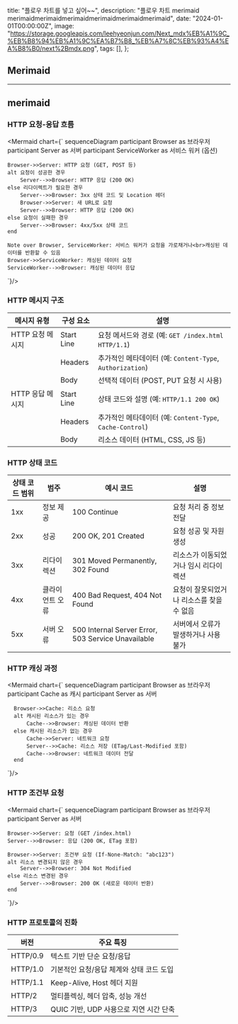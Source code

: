 
  title: "플로우 차트를 넣고 싶어~~",
  description: "플로우 차트 merimaid merimaidmerimaidmerimaidmerimaidmerimaidmerimaid",
  date: "2024-01-01T00:00:00Z",
  image:
    "https://storage.googleapis.com/leehyeonjun.com/Next_mdx%EB%A1%9C_%EB%B8%94%EB%A1%9C%EA%B7%B8_%EB%A7%8C%EB%93%A4%EA%B8%B0/next%2Bmdx.png",
  tags: [],
};

## Merimaid

---
## merimaid


### HTTP 요청-응답 흐름

<Mermaid chart={`
  sequenceDiagram
    participant Browser as 브라우저
    participant Server as 서버
    participant ServiceWorker as 서비스 워커 (옵션)

    Browser->>Server: HTTP 요청 (GET, POST 등)
    alt 요청이 성공한 경우
        Server-->>Browser: HTTP 응답 (200 OK)
    else 리다이렉트가 필요한 경우
        Server-->>Browser: 3xx 상태 코드 및 Location 헤더
        Browser->>Server: 새 URL로 요청
        Server-->>Browser: HTTP 응답 (200 OK)
    else 요청이 실패한 경우
        Server-->>Browser: 4xx/5xx 상태 코드
    end

    Note over Browser, ServiceWorker: 서비스 워커가 요청을 가로채거나<br>캐싱된 데이터를 반환할 수 있음
    Browser->>ServiceWorker: 캐싱된 데이터 요청
    ServiceWorker-->>Browser: 캐싱된 데이터 응답
`}/>

### HTTP 메시지 구조

|메시지 유형|구성 요소|설명|
|---|---|---|
|HTTP 요청 메시지|Start Line|요청 메서드와 경로 (예: `GET /index.html HTTP/1.1`)|
||Headers|추가적인 메타데이터 (예: `Content-Type`, `Authorization`)|
||Body|선택적 데이터 (POST, PUT 요청 시 사용)|
|HTTP 응답 메시지|Start Line|상태 코드와 설명 (예: `HTTP/1.1 200 OK`)|
||Headers|추가적인 메타데이터 (예: `Content-Type`, `Cache-Control`)|
||Body|리소스 데이터 (HTML, CSS, JS 등)|

### HTTP 상태 코드

| 상태 코드 범위 | 범주            | 예시 코드            | 설명                     |
|---------------|----------------|--------------------|-------------------------|
| 1xx           | 정보 제공       | 100 Continue       | 요청 처리 중 정보 전달     |
| 2xx           | 성공           | 200 OK, 201 Created| 요청 성공 및 자원 생성    |
| 3xx           | 리다이렉션      | 301 Moved Permanently, 302 Found | 리소스가 이동되었거나 임시 리다이렉션 |
| 4xx           | 클라이언트 오류 | 400 Bad Request, 404 Not Found | 요청이 잘못되었거나 리소스를 찾을 수 없음 |
| 5xx           | 서버 오류       | 500 Internal Server Error, 503 Service Unavailable | 서버에서 오류가 발생하거나 사용 불가 |

### HTTP 캐싱 과정

<Mermaid chart={`
  sequenceDiagram
      participant Browser as 브라우저
      participant Cache as 캐시
      participant Server as 서버

      Browser->>Cache: 리소스 요청
      alt 캐시된 리소스가 있는 경우
          Cache-->>Browser: 캐싱된 데이터 반환
      else 캐시된 리소스가 없는 경우
          Cache->>Server: 네트워크 요청
          Server-->>Cache: 리소스 저장 (ETag/Last-Modified 포함)
          Cache-->>Browser: 네트워크 데이터 전달
      end
`}/>

### HTTP 조건부 요청

<Mermaid chart={`
  sequenceDiagram
    participant Browser as 브라우저
    participant Server as 서버

    Browser->>Server: 요청 (GET /index.html)
    Server-->>Browser: 응답 (200 OK, ETag 포함)

    Browser->>Server: 조건부 요청 (If-None-Match: "abc123")
    alt 리소스 변경되지 않은 경우
        Server-->>Browser: 304 Not Modified
    else 리소스 변경된 경우
        Server-->>Browser: 200 OK (새로운 데이터 반환)
    end
`}/>

### HTTP 프로토콜의 진화

| 버전     | 주요 특징                                     |
|----------|----------------------------------------------|
| HTTP/0.9 | 텍스트 기반 단순 요청/응답                    |
| HTTP/1.0 | 기본적인 요청/응답 체계와 상태 코드 도입         |
| HTTP/1.1 | Keep-Alive, Host 헤더 지원                   |
| HTTP/2   | 멀티플렉싱, 헤더 압축, 성능 개선               |
| HTTP/3   | QUIC 기반, UDP 사용으로 지연 시간 단축          |